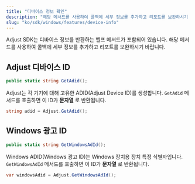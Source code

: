 ```yaml
---
title: "디바이스 정보 확인"
description: "해당 메서드를 사용하여 콜백에 세부 정보를 추가하고 리포트를 보완하시기 바랍니다."
slug: "ko/sdk/windows/features/device-info"
---
```


Adjust SDK는 디바이스 정보를 반환하는 헬프 메서드가 포함되어 있습니다. 해당 메서드를 사용하여 콜백에 세부 정보를 추가하고 리포트를 보완하시기 바랍니다.

## Adjust 디바이스 ID

```cs
public static string GetAdid();
```

Adjust는 각 기기에 대해 고유한 ADID\(Adjust Device ID\)를 생성합니다. `GetAdid` 메서드를 호출하면 이 ID가 **문자열** 로 반환됩니다.

```cs
string adid = Adjust.GetAdid();
```

## Windows 광고 ID

```cs
public static string GetWindowsAdId();
```

Windows ADID\(Windows 광고 ID\)는 Windows 장치용 장치 특정 식별자입니다. `GetWindowsAdId` 메서드를 호출하면 이 ID가 **문자열** 로 반환됩니다.

```cs
var windowsAdid = Adjust.GetWindowsAdId();
```
